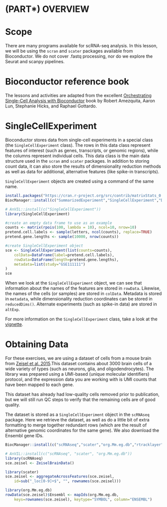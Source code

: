 # (PART\*) OVERVIEW {-}

# Scope

There are many programs available for scRNA-seq analysis. In this lesson, we will be using the `scran` and `scater` packages available from Bioconductor. We do not cover .fastq processing, nor do we explore the Seurat and scanpy pipelines.

# Bioconductor reference book

The lessons and activities are adapted from the excellent [Orchestrating Single-Cell Analysis with Bioconductor](https://bioconductor.org/books/release/OSCA/) book by Robert Amezquita, Aaron Lun, Stephanie Hicks, and Raphael Gottardo.

# SingleCellExperiment

Bioconductor stores data from single-cell experiments in a special class (the `SingleCellExperiment` class). The rows in this data class represent features of interest (such as genes, transcripts, or genomic regions), while the columns represent individual cells. This data class is the main data structure used in the `scran` and `scater` packages. In addition to storing count data, it can also store the results of dimensionality reduction methods as well as data for additional, alternative features (like spike-in transcripts).

`SingleCellExperiment` objects are created using a command of the same name.

```r
install.packages("https://cran.r-project.org/src/contrib/matrixStats_0.61.0.tar.gz", repo=NULL, type="source")
BiocManager::install(c("SummarizedExperiment","SingleCellExperiment","DelayedArray"))
```

```r
# AnVIL::install(c("SingleCellExperiment"))
library(SingleCellExperiment)

#create an empty data frame to use as an example 
counts <- matrix(rpois(100, lambda = 10), ncol=10, nrow=10)
pretend.cell.labels <- sample(letters, ncol(counts), replace=TRUE)
pretend.gene.lengths <- sample(10000, nrow(counts))

#create SingleCellExperiment object
sce <- SingleCellExperiment(list(counts=counts),
    colData=DataFrame(label=pretend.cell.labels),
    rowData=DataFrame(length=pretend.gene.lengths),
    metadata=list(study="GSE111111")
)
sce
```

When we look at the `SingleCellExperiment` object, we can see that information about the names of the features are stored in `rowData`. Likewise, the names of the cells (or samples) are stored in `colData`. Metadata is stored in `metadata`, while dimensionality reduction coordinates can be stored in `reducedDims()`. Alternate experiments (such as spike-in data) are stored in `altExp`.

For more information on the `SingleCellExperiment` class, take a look at the [vignette](https://www.bioconductor.org/packages/release/bioc/vignettes/SingleCellExperiment/inst/doc/intro.html).

# Obtaining Data

For these exercises, we are using a dataset of cells from a mouse brain from [Zeisel et al. 2015](https://pubmed.ncbi.nlm.nih.gov/25700174/).This dataset contains about 3000 brain cells of a wide variety of types (such as neurons, glia, and oligodendrocytes). The library was prepared using a UMI-based (unique molecular identifiers) protocol, and the expression data you are working with is UMI counts that have been mapped to each gene.

This dataset has already had low-quality cells removed prior to publication, but we will still run QC steps to verify that the remaining cells are of good quality.

The dataset is stored as a `SingleCellExperiment` object in the `scRNAseq` package. Here we retrieve the dataset, as well as do a little bit of extra formatting to merge together redundant rows (which are the result of alternative genomic coordinates for the same gene). We also download the Ensembl gene IDs.

```r
BiocManager::install(c("scRNAseq","scater","org.Mm.eg.db","rtracklayer","Rsamtools"))
```

```r
# AnVIL::install(c("scRNAseq", "scater", "org.Mm.eg.db"))
library(scRNAseq)
sce.zeisel <- ZeiselBrainData()

library(scater)
sce.zeisel <- aggregateAcrossFeatures(sce.zeisel, 
    id=sub("_loc[0-9]+$", "", rownames(sce.zeisel)))

library(org.Mm.eg.db)
rowData(sce.zeisel)$Ensembl <- mapIds(org.Mm.eg.db, 
    keys=rownames(sce.zeisel), keytype="SYMBOL", column="ENSEMBL")
```